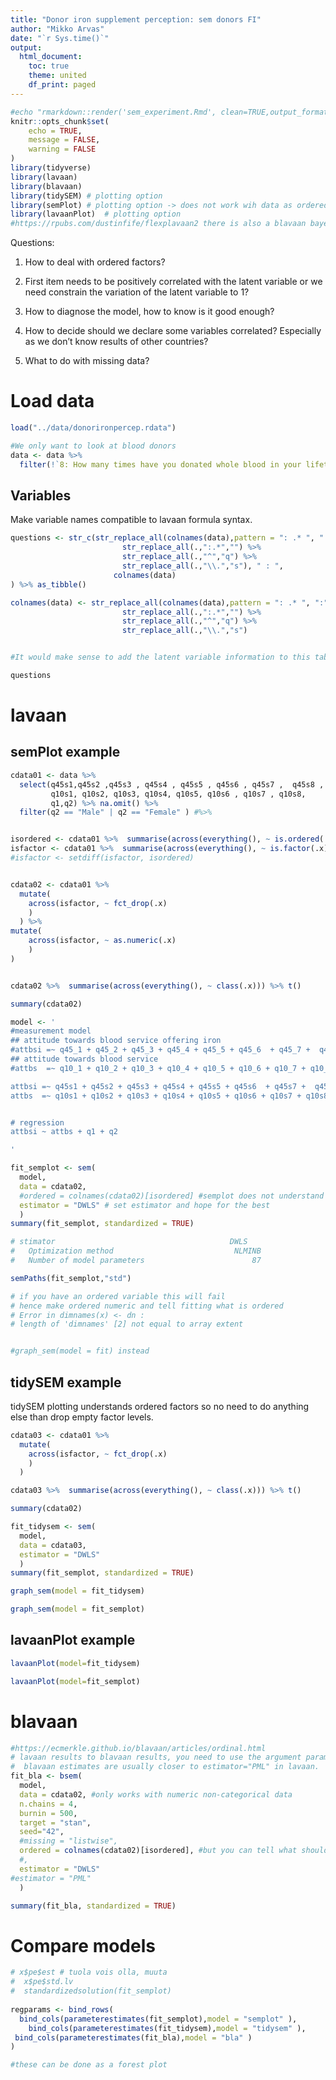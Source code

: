 ```yaml
---
title: "Donor iron supplement perception: sem donors FI"
author: "Mikko Arvas"
date: "`r Sys.time()`"
output:
  html_document:
    toc: true
    theme: united
    df_print: paged
---
```




<div style="width = 100%">


```r
#echo "rmarkdown::render('sem_experiment.Rmd', clean=TRUE,output_format='html_document',output_file='../results/sem_experiment.html')" | R --slave
knitr::opts_chunk$set(
	echo = TRUE,
	message = FALSE,
	warning = FALSE
)
library(tidyverse)
library(lavaan)
library(blavaan)
library(tidySEM) # plotting option
library(semPlot) # plotting option -> does not work wih data as ordered factor
library(lavaanPlot)  # plotting option 
#https://rpubs.com/dustinfife/flexplavaan2 there is also a blavaan bayes package that allows for non-normalities and non-linearities
```


Questions:

1. How to deal with ordered factors?

2. First item needs to be positively correlated with the latent variable or we need constrain the variation of the latent variable to 1?

3. How to diagnose the model, how to know is it good enough?

4. How to decide should we declare some variables correlated? Especially as we don't know results of other countries?

5. What to do with missing data?



# Load data

```r
load("../data/donorironpercep.rdata")

#We only want to look at blood donors
data <- data %>% 
  filter(!`8: How many times have you donated whole blood in your lifetime?` == "None")

```


## Variables

Make variable names compatible to lavaan formula syntax.

```r

questions <- str_c(str_replace_all(colnames(data),pattern = ": .* ", ":") %>% 
                         str_replace_all(.,":.*","") %>% 
                         str_replace_all(.,"^","q") %>% 
                         str_replace_all(.,"\\.","s"), " : ",
                       colnames(data)
) %>% as_tibble()

colnames(data) <- str_replace_all(colnames(data),pattern = ": .* ", ":") %>% 
                         str_replace_all(.,":.*","") %>% 
                         str_replace_all(.,"^","q") %>% 
                         str_replace_all(.,"\\.","s")


#It would make sense to add the latent variable information to this table

questions
```


# lavaan

## semPlot example

```r
cdata01 <- data %>% 
  select(q45s1,q45s2 ,q45s3 , q45s4 , q45s5 , q45s6 , q45s7 ,  q45s8 , q45s9,
         q10s1, q10s2, q10s3, q10s4, q10s5, q10s6 , q10s7 , q10s8,
         q1,q2) %>% na.omit() %>% 
  filter(q2 == "Male" | q2 == "Female" ) #%>% 


isordered <- cdata01 %>%  summarise(across(everything(), ~ is.ordered(.x))) %>%  as.logical() %>% which()
isfactor <- cdata01 %>%  summarise(across(everything(), ~ is.factor(.x))) %>%  as.logical() %>% which()
#isfactor <- setdiff(isfactor, isordered)


cdata02 <- cdata01 %>%
  mutate(
    across(isfactor, ~ fct_drop(.x)
    )
  ) %>% 
mutate(
    across(isfactor, ~ as.numeric(.x)
    )
)


cdata02 %>%  summarise(across(everything(), ~ class(.x))) %>% t()

```
```r
summary(cdata02)
```



```r
model <- '
#measurement model
## attitude towards blood service offering iron
#attbsi =~ q45_1 + q45_2 + q45_3 + q45_4 + q45_5 + q45_6  + q45_7 +  q45_8 + q45_9
## attitude towards blood service
#attbs  =~ q10_1 + q10_2 + q10_3 + q10_4 + q10_5 + q10_6 + q10_7 + q10_8 

attbsi =~ q45s1 + q45s2 + q45s3 + q45s4 + q45s5 + q45s6  + q45s7 +  q45s8 + q45s9
attbs  =~ q10s1 + q10s2 + q10s3 + q10s4 + q10s5 + q10s6 + q10s7 + q10s8 


# regression
attbsi ~ attbs + q1 + q2

'
```


```r
fit_semplot <- sem(
  model, 
  data = cdata02,
  #ordered = colnames(cdata02)[isordered] #semplot does not understand ordered variables
  estimator = "DWLS" # set estimator and hope for the best
  )
summary(fit_semplot, standardized = TRUE)

# stimator                                       DWLS
#   Optimization method                           NLMINB
#   Number of model parameters                        87


```



```r

semPaths(fit_semplot,"std")

# if you have an ordered variable this will fail
# hence make ordered numeric and tell fitting what is ordered
# Error in dimnames(x) <- dn :
# length of 'dimnames' [2] not equal to array extent


#graph_sem(model = fit) instead

```


## tidySEM example

tidySEM plotting understands ordered factors so no need to do anything else than drop empty factor levels.

```r
cdata03 <- cdata01 %>%
  mutate(
    across(isfactor, ~ fct_drop(.x)
    )
  )

cdata03 %>%  summarise(across(everything(), ~ class(.x))) %>% t()

```

```r
summary(cdata02)
```


```r
fit_tidysem <- sem(
  model, 
  data = cdata03,
  estimator = "DWLS" 
  )
summary(fit_semplot, standardized = TRUE)


```



```r
graph_sem(model = fit_tidysem)
```


```r
graph_sem(model = fit_semplot)
```


## lavaanPlot example

```r
lavaanPlot(model=fit_tidysem)
```

```r
lavaanPlot(model=fit_semplot)
```


# blavaan

```r
#https://ecmerkle.github.io/blavaan/articles/ordinal.html
# lavaan results to blavaan results, you need to use the argument parameterization = "theta" 
#  blavaan estimates are usually closer to estimator="PML" in lavaan.
fit_bla <- bsem(
  model,
  data = cdata02, #only works with numeric non-categorical data
  n.chains = 4,
  burnin = 500,
  target = "stan",
  seed="42",
  #missing = "listwise",
  ordered = colnames(cdata02)[isordered], #but you can tell what should be categorial
  #,
  estimator = "DWLS"
#estimator = "PML"
  )
```


```r
summary(fit_bla, standardized = TRUE)

```

# Compare models

```r

# x$pe$est # tuola vois olla, muuta
#  x$pe$std.lv
#  standardizedsolution(fit_semplot)
 
regparams <- bind_rows(
  bind_cols(parameterestimates(fit_semplot),model = "semplot" ),
    bind_cols(parameterestimates(fit_tidysem),model = "tidysem" ), 
 bind_cols(parameterestimates(fit_bla),model = "bla" ) 
)

#these can be done as a forest plot
```


